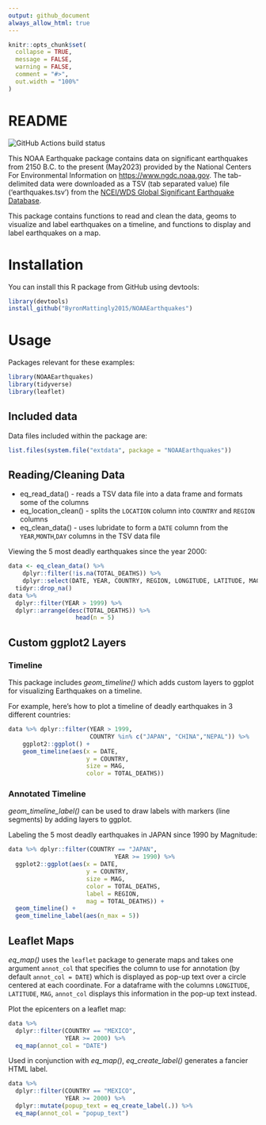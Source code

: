 ---
output: github_document
always_allow_html: true
---

<!-- README.md is generated from README.Rmd. Please edit that file -->

```{r, include = FALSE}
knitr::opts_chunk$set(
  collapse = TRUE,
  message = FALSE,
  warning = FALSE,
  comment = "#>",
  out.width = "100%"
)
```

# README

<!-- badges: start -->
![GitHub Actions build status](https://github.com/github/docs/actions/workflows/main.yml/badge.svg?branch=ByronMattingly2015-patch-1)
<!-- badges: end -->

This NOAA Earthquake package contains data on significant earthquakes from 2150 B.C. to the present (May2023) provided by the National Centers For Environmental Information on [https://www.ngdc.noaa.gov](https://www.ngdc.noaa.gov). The tab-delimited data were downloaded as a TSV (tab separated value) file ('earthquakes.tsv') from the [NCEI/WDS Global Significant Earthquake Database](https://www.ngdc.noaa.gov/hazel/view/hazards/earthquake/search).

This package contains functions to read and clean the data, geoms to visualize and label earthquakes on a timeline, and functions to display and label earthquakes on a map. 

# Installation

You can install this R package from GitHub using devtools:

```{r, eval = FALSE}
library(devtools)
install_github("ByronMattingly2015/NOAAEarthquakes")
```

# Usage

Packages relevant for these examples:

```{r, packages}
library(NOAAEarthquakes)
library(tidyverse)
library(leaflet)
```
## Included data

Data files included within the package are:

```{r}
list.files(system.file("extdata", package = "NOAAEarthquakes"))
```

## Reading/Cleaning Data

* eq_read_data() - reads a TSV data file into a data frame and formats some of the columns
* eq_location_clean() - splits the `LOCATION` column into `COUNTRY` and `REGION` columns
* eq_clean_data() - uses lubridate to form a `DATE` column from the `YEAR`,`MONTH`,`DAY` columns in the TSV data file 

Viewing the 5 most deadly earthquakes since the year 2000:

```{r, 5years}
data <- eq_clean_data() %>% 
    dplyr::filter(!is.na(TOTAL_DEATHS)) %>% 
    dplyr::select(DATE, YEAR, COUNTRY, REGION, LONGITUDE, LATITUDE, MAG, TOTAL_DEATHS) %>%
  tidyr::drop_na()
data %>% 
  dplyr::filter(YEAR > 1999) %>%
  dplyr::arrange(desc(TOTAL_DEATHS)) %>%
                   head(n = 5)
```


## Custom ggplot2 Layers

### Timeline

This package includes *geom_timeline()* which adds custom layers to ggplot for visualizing Earthquakes on a timeline.

For example, here's how to plot a timeline of deadly earthquakes in 3 different countries:

```{r, timeline}
data %>% dplyr::filter(YEAR > 1999,
                       COUNTRY %in% c("JAPAN", "CHINA","NEPAL")) %>%
    ggplot2::ggplot() +
    geom_timeline(aes(x = DATE,
                      y = COUNTRY,
                      size = MAG,
                      color = TOTAL_DEATHS))
```

### Annotated Timeline

*geom_timeline_label()* can be used to draw labels with markers (line segments) by adding layers to ggplot.

Labeling the 5 most deadly earthquakes in JAPAN since 1990 by Magnitude:

```{r, timelinelabel}
data %>% dplyr::filter(COUNTRY == "JAPAN", 
                              YEAR >= 1990) %>%
  ggplot2::ggplot(aes(x = DATE,
                      y = COUNTRY,
                      size = MAG,
                      color = TOTAL_DEATHS,
                      label = REGION,
                      mag = TOTAL_DEATHS)) +
  geom_timeline() +
  geom_timeline_label(aes(n_max = 5))
```

## Leaflet Maps

*eq_map()* uses the `leaflet` package to generate maps and takes one argument `annot_col` that specifies the column to use for annotation (by default `annot_col = DATE`) which is displayed as pop-up text over a circle centered at each coordinate. For a dataframe with the columns `LONGITUDE`, `LATITUDE`, `MAG`, `annot_col` displays this information in the pop-up text instead.

Plot the epicenters on a leaflet map:

```{r, basicmap, eval = FALSE}
data %>% 
  dplyr::filter(COUNTRY == "MEXICO", 
                YEAR >= 2000) %>% 
  eq_map(annot_col = "DATE")
```


Used in conjunction with *eq_map()*, *eq_create_label()* generates a fancier HTML label.

```{r, fancymap, eval = FALSE}
data %>% 
  dplyr::filter(COUNTRY == "MEXICO",
                YEAR >= 2000) %>% 
  dplyr::mutate(popup_text = eq_create_label(.)) %>% 
  eq_map(annot_col = "popup_text")
```

